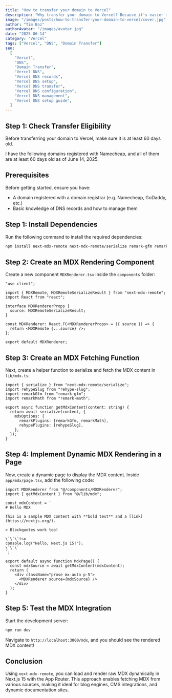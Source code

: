 ```yaml
---
title: "How to transfer your domain to Vercel"
description: "Why transfer your domain to Vercel? Because it's easier to manage everything in one place."
image: "/images/posts/how-to-transfer-your-domain-to-vercel/cover.jpg"
author: "Tim Baz"
authorAvatar: "/images/avatar.jpg"
date: "2025-06-14"
category: "Vercel"
tags: ["Vercel", "DNS", "Domain Transfer"]
seo:
  [
    "Vercel",
    "DNS",
    "Domain Transfer",
    "Vercel DNS",
    "Vercel DNS records",
    "Vercel DNS setup",
    "Vercel DNS transfer",
    "Vercel DNS configuration",
    "Vercel DNS management",
    "Vercel DNS setup guide",
  ]
---
```


## Step 1: Check Transfer Eligibility

Before transferring your domain to Vercel, make sure it is at least 60 days old.

I have the following domains registered with Namecheap, and all of them are at least 60 days old as of June 14, 2025.

## Prerequisites

Before getting started, ensure you have:

- A domain registered with a domain registrar (e.g. Namecheap, GoDaddy, etc.)
- Basic knowledge of DNS records and how to manage them

## Step 1: Install Dependencies

Run the following command to install the required dependencies:

```sh
npm install next-mdx-remote next-mdx-remote/serialize remark-gfm remark-math rehype-slug
```

## Step 2: Create an MDX Rendering Component

Create a new component `MDXRenderer.tsx` inside the `components` folder:

```tsx
"use client";

import { MDXRemote, MDXRemoteSerializeResult } from "next-mdx-remote";
import React from "react";

interface MDXRendererProps {
  source: MDXRemoteSerializeResult;
}

const MDXRenderer: React.FC<MDXRendererProps> = ({ source }) => {
  return <MDXRemote {...source} />;
};

export default MDXRenderer;
```

## Step 3: Create an MDX Fetching Function

Next, create a helper function to serialize and fetch the MDX content in `lib/mdx.ts`:

```tsx
import { serialize } from "next-mdx-remote/serialize";
import rehypeSlug from "rehype-slug";
import remarkGfm from "remark-gfm";
import remarkMath from "remark-math";

export async function getMdxContent(content: string) {
  return await serialize(content, {
    mdxOptions: {
      remarkPlugins: [remarkGfm, remarkMath],
      rehypePlugins: [rehypeSlug],
    },
  });
}
```

## Step 4: Implement Dynamic MDX Rendering in a Page

Now, create a dynamic page to display the MDX content. Inside `app/mdx/page.tsx`, add the following code:

```tsx
import MDXRenderer from "@/components/MDXRenderer";
import { getMdxContent } from "@/lib/mdx";

const mdxContent = `
# Hello MDX

This is a sample MDX content with **bold text** and a [link](https://nextjs.org/).

> Blockquotes work too!

\`\`\`tsx
console.log("Hello, Next.js 15!");
\`\`\`
`;

export default async function MdxPage() {
  const mdxSource = await getMdxContent(mdxContent);
  return (
    <div className="prose mx-auto p-5">
      <MDXRenderer source={mdxSource} />
    </div>
  );
}
```

## Step 5: Test the MDX Integration

Start the development server:

```sh
npm run dev
```

Navigate to `http://localhost:3000/mdx`, and you should see the rendered MDX content!

## Conclusion

Using `next-mdx-remote`, you can load and render raw MDX dynamically in Next.js 15 with the App Router. This approach enables fetching MDX from various sources, making it ideal for blog engines, CMS integrations, and dynamic documentation sites.
